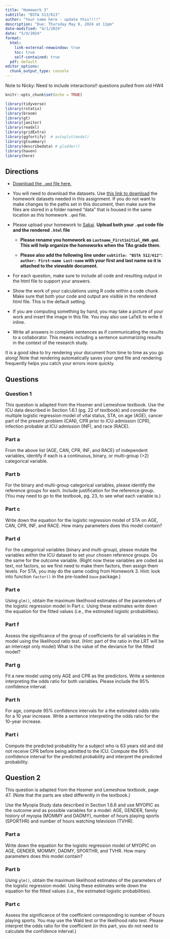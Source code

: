 ```yaml
---
title: "Homework 3"
subtitle: "BSTA 513/613"
author: "Your name here - update this!!!!"
description: "Due: Thursday May 9, 2024 at 11pm"
date-modified: "4/1/2024"
date: "5/9/2024"
format: 
  html:
    link-external-newwindow: true
    toc: true
    self-contained: true
  pdf: default 
editor_options: 
  chunk_output_type: console
---
```


::: callout-important
Note to Nicky: Need to include interactions!!
questions pulled from old HW4
:::

```r
knitr::opts_chunk$set(echo = TRUE)

library(tidyverse)
library(rstatix)
library(broom)
library(gt)
library(janitor)
library(readxl)
library(gridExtra)
library(ggfortify)  # autoplot(model)
library(gtsummary)
library(describedata) # gladder()
library(haven)
library(here)
```

## Directions

-   [Download the `.qmd` file here.](https://github.com/nwakim/S2024_BSTA_513/blob/main/homework/HW3.qmd)

-   You will need to download the datasets. Use [this link to download](https://ohsuitg-my.sharepoint.com/:f:/r/personal/wakim_ohsu_edu/Documents/Teaching/Classes/S2024_BSTA_513_613/Student_files/Data/Homework?csf=1&web=1&e=QEsqb9) the homework datasets needed in this assignment. If you do not want to make changes to the paths set in this document, then make sure the files are stored in a folder named "data" that is housed in the same location as this homework `.qmd` file.

-   Please upload your homework to [Sakai](https://sakai.ohsu.edu/portal/site/BSTA-512-1-AB-W24/tool/961ec5ef-d7f9-4518-be16-25f7af3d6be4). **Upload both your `.qmd` code file and the rendered `.html` file**

    -   **Please rename you homework as `Lastname_Firstinitial_HW0.qmd`. This will help organize the homeworks when the TAs grade them.**

    -   **Please also add the following line under `subtitle: "BSTA 512/612"`: `author: First-name Last-name` with your first and last name so it is attached to the viewable document.**

-   For each question, make sure to include all code and resulting output in the html file to support your answers.

-   Show the work of your calculations using R code within a code chunk. Make sure that both your code and output are visible in the rendered html file. This is the default setting.

-   If you are computing something by hand, you may take a picture of your work and insert the image in this file. You may also use LaTeX to write it inline.

-   Write all answers in complete sentences as if communicating the results to a collaborator. This means including a sentence summarizing results in the context of the research study.

::: callout-tip
It is a good idea to try rendering your document from time to time as you go along! Note that rendering automatically saves your qmd file and rendering frequently helps you catch your errors more quickly.
:::

## Questions

### Question 1

This question is adapted from the Hosmer and Lemeshow textbook. Use the ICU data described in Section 1.6.1 (pg. 22 of textbook) and consider the multiple logistic regression model of vital status, STA, on age (AGE), cancer part of the present problem (CAN), CPR prior to ICU admission (CPR), infection probable at ICU admission (INF), and race (RACE).

### Part a

From the above list (AGE, CAN, CPR, INF, and RACE) of independent variables, identify if each is a continuous, binary, or multi-group (\>2) categorical variable.

### Part b

For the binary and multi-group categorical variables, please identify the reference groups for each. Include justification for the reference group. (You may need to go to the textbook, pg. 23, to see what each variable is.)

### Part c

Write down the equation for the logistic regression model of STA on AGE, CAN, CPR, INF, and RACE. How many parameters does this model contain?

### Part d

For the categorical variables (binary and multi-group), please mutate the variables within the ICU dataset to set your chosen reference groups. Do the same for the outcome variable. (Right now these variables are coded as text, not factors, so we first need to make them factors, then assign them levels. For STA, you may do the same coding from Homework 3. Hint: look into function `factor()` in the pre-loaded `base` package.)

### Part e

Using `glm()`, obtain the maximum likelihood estimates of the parameters of the logistic regression model in Part c. Using these estimates write down the equation for the fitted values (i.e., the estimated logistic probabilities).

### Part f

Assess the significance of the group of coefficients for all variables in the model using the likelihood ratio test. (Hint: part of the ratio in the LRT will be an intercept only model) What is the value of the deviance for the fitted model?

### Part g

Fit a new model using only AGE and CPR as the predictors. Write a sentence interpreting the odds ratio for both variables. Please include the 95% confidence interval.

### Part h

For age, compute 95% confidence intervals for a the estimated odds ratio for a 10 year increase. Write a sentence interpreting the odds ratio for the 10-year increase.

### Part i

Compute the predicted probability for a subject who is 63 years old and did not receive CPR before being admitted to the ICU. Compute the 95% confidence interval for the predicted probability and interpret the predicted probability.

## Question 2

This question is adapted from the Hosmer and Lemeshow textbook, page 47. (Note that the parts are sited differently in the textbook.)

Use the Myopia Study data described in Section 1.6.6 and use MYOPIC as the outcome and as possible variables for a model: AGE, GENDER, family history of myopia (MOMMY and DADMY), number of hours playing sports (SPORTHR) and number of hours watching television (TVHR).

### Part a

Write down the equation for the logistic regression model of MYOPIC on AGE, GENDER, MOMMY, DADMY, SPORTHR, and TVHR. How many parameters does this model contain?

### Part b

Using `glm()`, obtain the maximum likelihood estimates of the parameters of the logistic regression model. Using these estimates write down the equation for the fitted values (i.e., the estimated logistic probabilities).

### Part c

Assess the significance of the coefficient corresponding to number of hours playing sports. You may use the Wald test or the likelihood ratio test. Please interpret the odds ratio for the coefficient (in this part, you do not need to calculate the confidence interval.)
